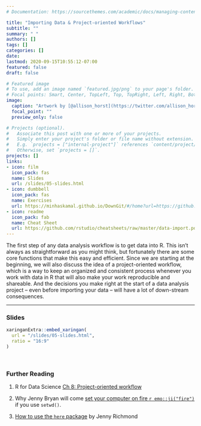 ```yaml
---
# Documentation: https://sourcethemes.com/academic/docs/managing-content/

title: "Importing Data & Project-oriented Workflows"
subtitle: ""
summary: " "
authors: []
tags: []
categories: []
date:
lastmod: 2020-09-15T10:55:12-07:00
featured: false
draft: false

# Featured image
# To use, add an image named `featured.jpg/png` to your page's folder.
# Focal points: Smart, Center, TopLeft, Top, TopRight, Left, Right, BottomLeft, Bottom, BottomRight.
image:
  caption: "Artwork by [@allison_horst](https://twitter.com/allison_horst)"
  focal_point: ""
  preview_only: false

# Projects (optional).
#   Associate this post with one or more of your projects.
#   Simply enter your project's folder or file name without extension.
#   E.g. `projects = ["internal-project"]` references `content/project/deep-learning/index.md`.
#   Otherwise, set `projects = []`.
projects: []
links:
- icon: film
  icon_pack: fas
  name: Slides
  url: /slides/05-slides.html
- icon: dumbbell
  icon_pack: fas
  name: Exercises
  url: https://minhaskamal.github.io/DownGit/#/home?url=https://github.com/uopsych/summeR-bootcamp-2020/tree/master/exercises/05_import_workflows
- icon: readme
  icon_pack: fab
  name: Cheat Sheet
  url: https://github.com/rstudio/cheatsheets/raw/master/data-import.pdf
---
```


The first step of any data analysis workflow is to get data into R. This isn't always as straightforward as you might think, but fortunately there are some core functions that make this easy and efficient. Since we are starting at the beginning, we will also discuss the idea of a project-oriented workflow, which is a way to keep an organized and consistent process whenever you work with data in R that will also make your work reproducible and shareable. And the decisions you make right at the start of a data analysis project -- even before importing your data -- will have a lot of down-stream consequences. 

***

### Slides

```r
xaringanExtra::embed_xaringan(
  url = "/slides/05-slides.html",
  ratio = "16:9"
)
```

<br>

### Further Reading

:::book

1. R for Data Science [Ch 8: Project-oriented workflow](https://r4ds.had.co.nz/workflow-projects.html#rstudio-projects)

2. Why Jenny Bryan will come [set your computer on fire `r emo::ji("fire")`](https://www.tidyverse.org/blog/2017/12/workflow-vs-script/) if you use `setwd()`.

3. [How to use the `here` package](http://jenrichmond.rbind.io/post/how-to-use-the-here-package/) by Jenny Richmond
:::
